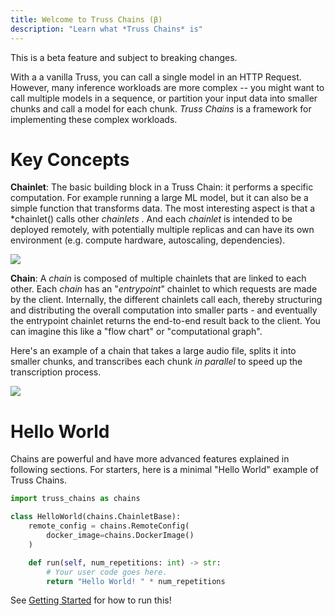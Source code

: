 ```yaml
---
title: Welcome to Truss Chains (β)
description: "Learn what *Truss Chains* is"
---
```


<Warning>This is a beta feature and subject to breaking changes.</Warning>

With a a vanilla Truss, you can call a single model in an HTTP Request. However, many inference workloads are
more complex -- you might want to call multiple models in a sequence, or partition your input data into
smaller chunks and call a model for each chunk. *Truss Chains* is a framework for implementing these complex workloads.

# Key Concepts

**Chainlet**: The basic building block in a Truss Chain: it performs a specific computation. For example running a
large ML model, but it can also be a simple function that transforms data. The most interesting aspect
is that a *chainlet() calls other *chainlets* . And each *chainlet* is intended to be deployed remotely, with
potentially multiple replicas and can have its own environment (e.g. compute hardware, autoscaling, dependencies).

<img src="/images/audio-transcription-chainlet.png" />

**Chain**: A *chain* is composed of multiple chainlets that are linked to each other. Each *chain* has an
"*entrypoint*" chainlet to which requests are made by the client. Internally, the different chainlets call each,
thereby structuring and distributing the overall computation into smaller parts - and eventually the entrypoint
chainlet returns the end-to-end result back to the client.
You can imagine this like a "flow chart" or "computational graph".

Here's an example of a chain that takes a large audio file, splits it into smaller chunks, and transcribes each chunk
*in parallel* to speed up the transcription process.

<img src="/images/audio-transcription-chain.png" />

# Hello World

Chains are powerful and have more advanced features explained in following sections. For starters, here is
a minimal "Hello World" example of Truss Chains.

```python
import truss_chains as chains

class HelloWorld(chains.ChainletBase):
    remote_config = chains.RemoteConfig(
        docker_image=chains.DockerImage()
    )

    def run(self, num_repetitions: int) -> str:
        # Your user code goes here.
        return "Hello World! " * num_repetitions
```

See [Getting Started](/chains/getting-started) for how to run this!
